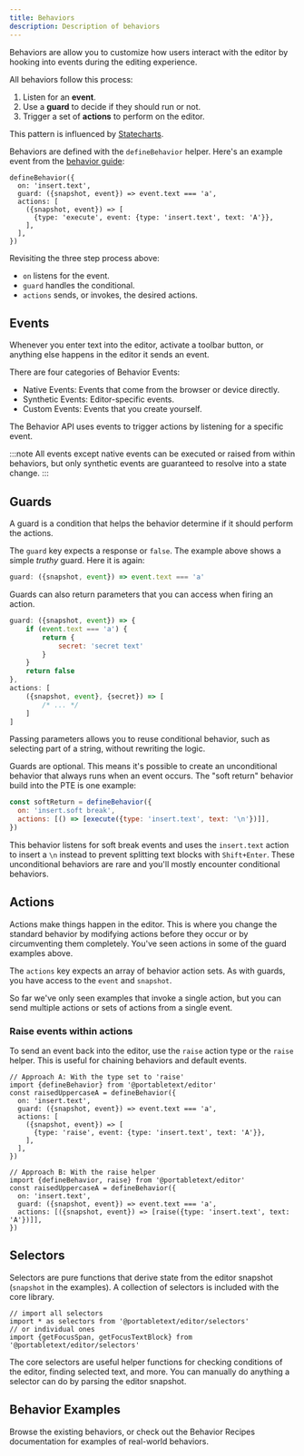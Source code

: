 ```yaml
---
title: Behaviors
description: Description of behaviors
---
```



Behaviors are allow you to customize how users interact with the editor by hooking into events during the editing experience.

All behaviors follow this process:

1. Listen for an **event**.
2. Use a **guard** to decide if they should run or not.
3. Trigger a set of **actions** to perform on the editor.

This pattern is influenced by [Statecharts](https://statecharts.dev/).

Behaviors are defined with the `defineBehavior` helper. Here's an example event from the [behavior guide](/guides/create-behavior/):

```tsx
defineBehavior({
  on: 'insert.text',
  guard: ({snapshot, event}) => event.text === 'a',
  actions: [
    ({snapshot, event}) => [
      {type: 'execute', event: {type: 'insert.text', text: 'A'}},
    ],
  ],
})
```

Revisiting the three step process above:

- `on` listens for the event.
- `guard` handles the conditional.
- `actions` sends, or invokes, the desired actions.

## Events

Whenever you enter text into the editor, activate a toolbar button, or anything else happens in the editor it sends an event.

There are four categories of Behavior Events:

- Native Events: Events that come from the browser or device directly.
- Synthetic Events: Editor-specific events.
- Custom Events: Events that you create yourself.

<LinkCard
  title="Behavior API reference"
  description="Review the full list of native an synthetic events."
  href="/reference/behavior-api/"
/>

The Behavior API uses events to trigger actions by listening for a specific event.

:::note
All events except native events can be executed or raised from within behaviors, but only synthetic events are guaranteed to resolve into a state change.
:::

## Guards

A guard is a condition that helps the behavior determine if it should perform the actions.

The `guard` key expects a response or `false`. The example above shows a simple _truthy_ guard. Here it is again:

```js
guard: ({snapshot, event}) => event.text === 'a'
```

Guards can also return parameters that you can access when firing an action.

```js
guard: ({snapshot, event}) => {
    if (event.text === 'a') {
        return {
            secret: 'secret text'
        }
    }
    return false
},
actions: [
    ({snapshot, event}, {secret}) => [
        /* ... */
    ]
]
```

Passing parameters allows you to reuse conditional behavior, such as selecting part of a string, without rewriting the logic.

Guards are optional. This means it's possible to create an unconditional behavior that always runs when an event occurs. The "soft return" behavior build into the PTE is one example:

```js
const softReturn = defineBehavior({
  on: 'insert.soft break',
  actions: [() => [execute({type: 'insert.text', text: '\n'})]],
})
```

This behavior listens for soft break events and uses the `insert.text` action to insert a `\n` instead to prevent splitting text blocks with `Shift+Enter`. These unconditional behaviors are rare and you'll mostly encounter conditional behaviors.

## Actions

Actions make things happen in the editor. This is where you change the standard behavior by modifying actions before they occur or by circumventing them completely. You've seen actions in some of the guard examples above.

The `actions` key expects an array of behavior action sets. As with guards, you have access to the `event` and `snapshot`.

So far we've only seen examples that invoke a single action, but you can send multiple actions or sets of actions from a single event.

### Raise events within actions

To send an event back into the editor, use the `raise` action type or the `raise` helper. This is useful for chaining behaviors and default events.

```tsx
// Approach A: With the type set to 'raise'
import {defineBehavior} from '@portabletext/editor'
const raisedUppercaseA = defineBehavior({
  on: 'insert.text',
  guard: ({snapshot, event}) => event.text === 'a',
  actions: [
    ({snapshot, event}) => [
      {type: 'raise', event: {type: 'insert.text', text: 'A'}},
    ],
  ],
})

// Approach B: With the raise helper
import {defineBehavior, raise} from '@portabletext/editor'
const raisedUppercaseA = defineBehavior({
  on: 'insert.text',
  guard: ({snapshot, event}) => event.text === 'a',
  actions: [({snapshot, event}) => [raise({type: 'insert.text', text: 'A'})]],
})
```

## Selectors

Selectors are pure functions that derive state from the editor snapshot (`snapshot` in the examples). A collection of selectors is included with the core library.

```tsx
// import all selectors
import * as selectors from '@portabletext/editor/selectors'
// or individual ones
import {getFocusSpan, getFocusTextBlock} from '@portabletext/editor/selectors'
```

The core selectors are useful helper functions for checking conditions of the editor, finding selected text, and more. You can manually do anything a selector can do by parsing the editor snapshot.

## Behavior Examples

Browse the existing behaviors, or check out the Behavior Recipes documentation for examples of real-world behaviors.

<CardGrid>
  <LinkCard
    title="Behavior Recipes"
    description="Examples of useful behaviors."
    href="/guides/behavior-cheat-sheet/"
  />
  <LinkCard
    title="Core Behaviors"
    description="Analyze the core behaviors included with the PTE."
    href="https://github.com/portabletext/editor/tree/main/packages/editor/src/behaviors"
  />
</CardGrid>

